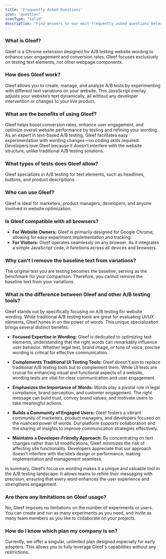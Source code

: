```yaml
---
title: 'Frequently Asked Questions'
icon: "question"
iconType: "solid"
description: "Find answers to our most frequently asked questions below. If you need further assistance, our support team is ready to help at support@gleef.eu."
---
```


### What is Gleef?
Gleef is a Chrome extension designed for A/B testing website wording to enhance user engagement and conversion rates. Gleef focuses exclusively on testing text elements, not other webpage components.

### How does Gleef work?
Gleef allows you to create, manage, and analyze A/B tests by experimenting with different text variations on your website. This JavaScript overlay adjusts your website’s text dynamically, all without any developer intervention or changes to your live product.

### What are the benefits of using Gleef?
Gleef helps boost conversion rates, enhance user engagement, and optimize overall website performance by testing and refining your wording. As an expert in text-based A/B testing, Gleef facilitates easy experimentation with wording changes—no coding skills required. Developers love Gleef because it doesn’t interfere with the website structure, unlike traditional A/B testing solutions.

### What types of tests does Gleef allow?
Gleef specializes in A/B testing for text elements, such as headlines, buttons, and product descriptions.

### Who can use Gleef?
Gleef is ideal for marketers, product managers, developers, and anyone involved in website optimization.

### Is Gleef compatible with all browsers?
- **For Website Owners:** Gleef is primarily designed for Google Chrome, allowing for easy experiment implementation and tracking.
- **For Visitors:** Gleef operates seamlessly on any browser. As it integrates a simple JavaScript code, it functions across all devices and browsers.

### Why can't I remove the baseline text from variations?
The original text you are testing becomes the baseline, serving as the benchmark for your comparison. Therefore, you cannot remove the baseline text from your variations.

### What is the difference between Gleef and other A/B testing tools?
Gleef stands out by specifically focusing on A/B testing for website wording. While traditional A/B testing tools are great for evaluating UI/UX elements, Gleef hones in on the power of words. This unique specialization brings several distinct benefits:

- **Focused Expertise in Wording:** 
  Gleef is dedicated to optimizing text elements, understanding that the right words can remarkably influence user behavior. Whether legal text, brand image, or tone of voice, precise wording is critical for effective communication.

- **Complements Traditional UI Testing Tools:** 
  Gleef doesn't aim to replace traditional A/B testing tools but to complement them. While UI tests are crucial for enhancing visual and functional aspects of a website, wording tests are vital for clear communication and user engagement.

- **Emphasizes the Importance of Words:**
  Words play a pivotal role in legal compliance, brand perception, and customer engagement. The right message can build trust, convey brand values, and motivate users to take meaningful actions.

- **Builds a Community of Engaged Users:**
  Gleef fosters a vibrant community of marketers, product managers, and developers focused on the nuanced power of words. Our platform supports collaboration and the sharing of insights to improve communication strategies effectively.

- **Maintains a Developer-Friendly Approach:**
  By concentrating on text changes rather than UI modifications, Gleef minimizes the risk of affecting site functionality. Developers appreciate that our approach doesn't interfere with the site’s design or performance, making implementation and management seamless.

In summary, Gleef’s focus on wording makes it a unique and valuable tool in the A/B testing landscape. It allows teams to refine their messaging with precision, ensuring that every word enhances the user experience and strengthens engagement.

### Are there any limitations on Gleef usage?
No, Gleef imposes no limitations on the number of experiments or users. You can create and run as many experiments as you need, and invite as many team members as you like to collaborate on your projects.

### How do I know which plan my company is on?
Currently, we offer a singular, unlimited plan designed especially for early adopters. This allows you to fully leverage Gleef's capabilities without any restrictions.